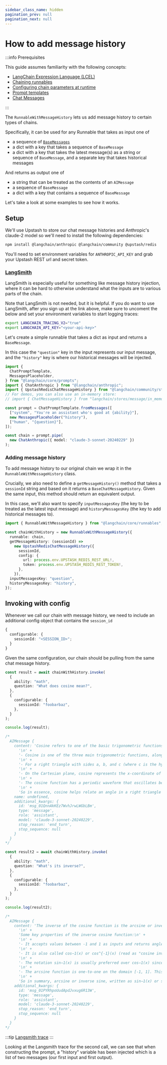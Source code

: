 ```yaml
---
sidebar_class_name: hidden
pagination_prev: null
pagination_next: null
---
```


# How to add message history

:::info Prerequisites

This guide assumes familiarity with the following concepts:

- [LangChain Expression Language (LCEL)](/docs/concepts/#langchain-expression-language)
- [Chaining runnables](/docs/how_to/sequence/)
- [Configuring chain parameters at runtime](/docs/how_to/binding)
- [Prompt templates](/docs/concepts/#prompt-templates)
- [Chat Messages](/docs/concepts/#message-types)

:::

The `RunnableWithMessageHistory` lets us add message history to certain types of chains.

Specifically, it can be used for any Runnable that takes as input one of

- a sequence of [`BaseMessages`](/docs/concepts/#message-types)
- a dict with a key that takes a sequence of `BaseMessage`
- a dict with a key that takes the latest message(s) as a string or sequence of `BaseMessage`, and a separate key that takes historical messages

And returns as output one of

- a string that can be treated as the contents of an `AIMessage`
- a sequence of `BaseMessage`
- a dict with a key that contains a sequence of `BaseMessage`

Let's take a look at some examples to see how it works.

## Setup

We'll use Upstash to store our chat message histories and Anthropic's claude-2 model so we'll need to install the following dependencies:

```bash npm2yarn
npm install @langchain/anthropic @langchain/community @upstash/redis
```

You'll need to set environment variables for `ANTHROPIC_API_KEY` and grab your Upstash REST url and secret token.

### [LangSmith](https://smith.langchain.com/)

LangSmith is especially useful for something like message history injection, where it can be hard to otherwise understand what the inputs are to various parts of the chain.

Note that LangSmith is not needed, but it is helpful.
If you do want to use LangSmith, after you sign up at the link above, make sure to uncoment the below and set your environment variables to start logging traces:

```bash
export LANGCHAIN_TRACING_V2="true"
export LANGCHAIN_API_KEY="<your-api-key>"
```

Let's create a simple runnable that takes a dict as input and returns a `BaseMessage`.

In this case the `"question"` key in the input represents our input message, and the `"history"` key is where our historical messages will be injected.

```typescript
import {
  ChatPromptTemplate,
  MessagesPlaceholder,
} from "@langchain/core/prompts";
import { ChatAnthropic } from "@langchain/anthropic";
import { UpstashRedisChatMessageHistory } from "@langchain/community/stores/message/upstash_redis";
// For demos, you can also use an in-memory store:
// import { ChatMessageHistory } from "langchain/stores/message/in_memory";

const prompt = ChatPromptTemplate.fromMessages([
  ["system", "You're an assistant who's good at {ability}"],
  new MessagesPlaceholder("history"),
  ["human", "{question}"],
]);

const chain = prompt.pipe(
  new ChatAnthropic({ model: "claude-3-sonnet-20240229" })
);
```

### Adding message history

To add message history to our original chain we wrap it in the `RunnableWithMessageHistory` class.

Crucially, we also need to define a `getMessageHistory()` method that takes a `sessionId` string and based on it returns a `BaseChatMessageHistory`. Given the same input, this method should return an equivalent output.

In this case, we'll also want to specify `inputMessagesKey` (the key to be treated as the latest input message) and `historyMessagesKey` (the key to add historical messages to).

```typescript
import { RunnableWithMessageHistory } from "@langchain/core/runnables";

const chainWithHistory = new RunnableWithMessageHistory({
  runnable: chain,
  getMessageHistory: (sessionId) =>
    new UpstashRedisChatMessageHistory({
      sessionId,
      config: {
        url: process.env.UPSTASH_REDIS_REST_URL!,
        token: process.env.UPSTASH_REDIS_REST_TOKEN!,
      },
    }),
  inputMessagesKey: "question",
  historyMessagesKey: "history",
});
```

## Invoking with config

Whenever we call our chain with message history, we need to include an additional config object that contains the `session_id`

```typescript
{
  configurable: {
    sessionId: "<SESSION_ID>";
  }
}
```

Given the same configuration, our chain should be pulling from the same chat message history.

```typescript
const result = await chainWithHistory.invoke(
  {
    ability: "math",
    question: "What does cosine mean?",
  },
  {
    configurable: {
      sessionId: "foobarbaz",
    },
  }
);

console.log(result);

/*
  AIMessage {
    content: 'Cosine refers to one of the basic trigonometric functions. Specifically:\n' +
      '\n' +
      '- Cosine is one of the three main trigonometric functions, along with sine and tangent. It is often abbreviated as cos.\n' +
      '\n' +
      '- For a right triangle with sides a, b, and c (where c is the hypotenuse), cosine represents the ratio of the length of the adjacent side (a) to the length of the hypotenuse (c). So cos(A) = a/c, where A is the angle opposite side a.\n' +
      '\n' +
      '- On the Cartesian plane, cosine represents the x-coordinate of a point on the unit circle for a given angle. So if you take an angle θ on the unit circle, the cosine of θ gives you the x-coordinate of where the terminal side of that angle intersects the circle.\n' +
      '\n' +
      '- The cosine function has a periodic waveform that oscillates between 1 and -1. Its graph forms a cosine wave.\n' +
      '\n' +
      'So in essence, cosine helps relate an angle in a right triangle to the ratio of two of its sides. Along with sine and tangent, it is foundational to trigonometry and mathematical modeling of periodic functions.',
    name: undefined,
    additional_kwargs: {
      id: 'msg_01QnnAkKEz7WvhJrwLWGbLBm',
      type: 'message',
      role: 'assistant',
      model: 'claude-3-sonnet-20240229',
      stop_reason: 'end_turn',
      stop_sequence: null
    }
  }
*/

const result2 = await chainWithHistory.invoke(
  {
    ability: "math",
    question: "What's its inverse?",
  },
  {
    configurable: {
      sessionId: "foobarbaz",
    },
  }
);

console.log(result2);

/*
  AIMessage {
    content: 'The inverse of the cosine function is the arcsine or inverse sine function, often written as sin−1(x) or sin^{-1}(x).\n' +
      '\n' +
      'Some key properties of the inverse cosine function:\n' +
      '\n' +
      '- It accepts values between -1 and 1 as inputs and returns angles from 0 to π radians (0 to 180 degrees). This is the inverse of the regular cosine function, which takes angles and returns the cosine ratio.\n' +
      '\n' +
      '- It is also called cos−1(x) or cos^{-1}(x) (read as "cosine inverse of x").\n' +
      '\n' +
      '- The notation sin−1(x) is usually preferred over cos−1(x) since it relates more directly to the unit circle definition of cosine. sin−1(x) gives the angle whose sine equals x.\n' +
      '\n' +
      '- The arcsine function is one-to-one on the domain [-1, 1]. This means every output angle maps back to exactly one input ratio x. This one-to-one mapping is what makes it the mathematical inverse of cosine.\n' +
      '\n' +
      'So in summary, arcsine or inverse sine, written as sin−1(x) or sin^{-1}(x), gives you the angle whose cosine evaluates to the input x, undoing the cosine function. It is used throughout trigonometry and calculus.',
    additional_kwargs: {
      id: 'msg_01PYRhpoUudApdJvxug6R13W',
      type: 'message',
      role: 'assistant',
      model: 'claude-3-sonnet-20240229',
      stop_reason: 'end_turn',
      stop_sequence: null
    }
  }
*/
```

:::tip
[Langsmith trace](https://smith.langchain.com/public/50377a89-d0b8-413b-8cd7-8e6618835e00/r)
:::

Looking at the Langsmith trace for the second call, we can see that when constructing the prompt, a "history" variable has been injected which is a list of two messages (our first input and first output).
